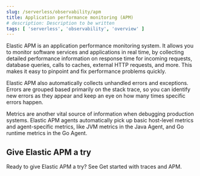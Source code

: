 ```yaml
---
slug: /serverless/observability/apm
title: Application performance monitoring (APM)
# description: Description to be written
tags: [ 'serverless', 'observability', 'overview' ]
---
```


<p><DocBadge template="technical preview" /></p>

Elastic APM is an application performance monitoring system.
It allows you to monitor software services and applications in real time, by
collecting detailed performance information on response time for incoming requests,
database queries, calls to caches, external HTTP requests, and more.
This makes it easy to pinpoint and fix performance problems quickly.

Elastic APM also automatically collects unhandled errors and exceptions.
Errors are grouped based primarily on the stack trace,
so you can identify new errors as they appear and keep an eye on how many times specific errors happen.

Metrics are another vital source of information when debugging production systems.
Elastic APM agents automatically pick up basic host-level metrics and agent-specific metrics,
like JVM metrics in the Java Agent, and Go runtime metrics in the Go Agent.

## Give Elastic APM a try

Ready to give Elastic APM a try? See <DocLink slug="/serverless/observability/apm-get-started">Get started with traces and APM</DocLink>.

